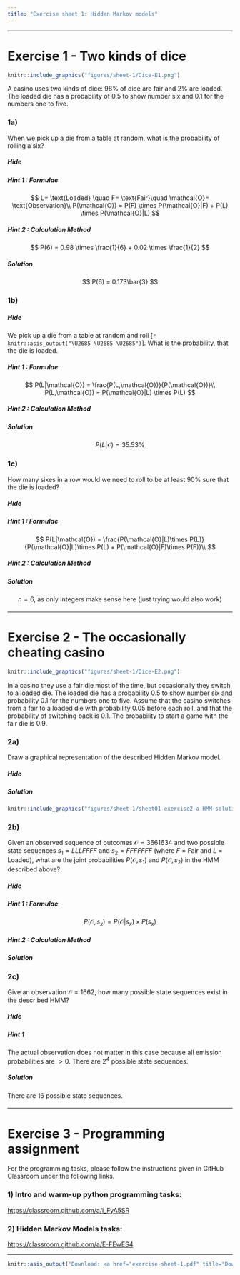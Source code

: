 ```yaml
---
title: "Exercise sheet 1: Hidden Markov models"
---
```


---------------------------------

# Exercise 1 - Two kinds of dice

```r
knitr::include_graphics("figures/sheet-1/Dice-E1.png")
```


A casino uses two kinds of dice: $98\%$ of dice are fair and $2\%$ are loaded. The loaded die has a probability of $0.5$ to show number six and $0.1$ for the numbers one to five.



### 1a)

::: {.question data-latex=""}

When we pick up a die from a table at random, what is the probability of rolling a six?

::: 

#### {.tabset}

##### Hide

##### Hint 1 : Formulae

::: {.answer data-latex=""}

$$
L= \text{Loaded} \quad F= \text{Fair}\quad \mathcal{O}= \text{Observation}\\
P(\mathcal{O}) = P(F) \times P(\mathcal{O}|F) + P(L) \times P(\mathcal{O}|L)
$$
::: 

##### Hint 2 : Calculation Method

::: {.answer data-latex=""}

$$
P(6) = 0.98 \times \frac{1}{6} + 0.02 \times \frac{1}{2}
$$
::: 

##### Solution

::: {.answer data-latex=""}

$$
P(6) = 0.173\bar{3}
$$
::: 

#### {-}



### 1b)

#### {.tabset}

##### Hide

::: {.question data-latex=""}

We pick up a die from a table at random and roll [`r knitr::asis_output("\U2685 \U2685 \U2685")`]. What is the probability, that the die is loaded.
::: 

##### Hint 1 : Formulae

::: {.answer data-latex=""}

$$
P(L|\mathcal{O}) = \frac{P(L,\mathcal{O})}{P(\mathcal{O})}\\
P(L,\mathcal{O}) = P(\mathcal{O}|L) \times P(L)
$$
::: 

##### Hint 2 : Calculation Method

::: {.answer data-latex=""}

\begin{align*}
P(L|\mathcal{O}) &= \frac{P(\mathcal{O}|L)\times P(L)}{P(\mathcal{O}|L)\times P(L) + P(\mathcal{O}|F)\times P(F)}\\
       &= \frac{(\frac{1}{2})^3 \times 0.02}{(\frac{1}{2})^3 \times 0.02 + (\frac{1}{6})^3 \times 0.98}
\end{align*}
::: 

##### Solution

::: {.answer data-latex=""}
$$
P(L|\mathcal{O}) = 35.53\%
$$
::: 

#### {-}


#### {.tabset}

### 1c)

::: {.question data-latex=""}

How many sixes in a row would we need to roll to be at least 90\% sure that the die is loaded?
::: 

#### {.tabset}

##### Hide

##### Hint 1 : Formulae

::: {.answer data-latex=""}

$$
P(L|\mathcal{O}) = \frac{P(\mathcal{O}|L)\times P(L)}{P(\mathcal{O}|L)\times P(L) + P(\mathcal{O}|F)\times P(F)}\\
$$
::: 

##### Hint 2 : Calculation Method

::: {.answer data-latex=""}

\begin{alignat}{3}
&P(L|\mathcal{O}) = \frac{\frac{2}{100}\times(\frac{1}{2})^n}{\frac{2}{100}\times(\frac{1}{2})^n + \frac{98}{100}\times(\frac{1}{6})^n} &&\geq 0.9 &&\quad| \text{ split } (\frac{1}{6})^n\\
&\iff \frac{\frac{2}{100}\times(\frac{1}{2})^n}{\frac{2}{100}\times(\frac{1}{2})^n + \frac{98}{100}\times(\frac{1}{2})^n \times (\frac{1}{3})^n} &&\geq \frac{9}{10}  &&\quad| \text{ factorize}\\
&\iff \frac{\frac{2}{100}\times(\frac{1}{2})^n}{\frac{2}{100}\times(\frac{1}{2})^n \times (1 + 49 \times (\frac{1}{3})^n)} &&\geq \frac{9}{10} &&\quad| \text{ simplify, given } n > 0\\
&\iff \frac{1}{1 + 49 \times (\frac{1}{3})^n} &&\geq \frac{9}{10} &&\quad| \text{ cross-multiply, given } n > 0\\
&\iff \frac{9}{10} (1 + 49 \times (\frac{1}{3})^n) &&\leq 1  &&\quad| \text{ rewrite }\\
&\iff (\frac{1}{3})^n &&\leq \frac{1}{441}  &&\quad| \text{ ln() }\\
&\iff n \times ln(\frac{1}{3}) &&\leq ln(\frac{1}{441}) &&\quad| \times\frac{1}{ln(\frac{1}{3})} \\
&\iff n &&\geq \frac{ln(\frac{1}{441})}{ln(\frac{1}{3})}\\
&\iff n &&\geq 5.542487...
\end{alignat}
::: 

##### Solution

::: {.answer data-latex=""}
$$
n = 6 \text{, as only Integers make sense here (just trying would also work)}
$$
::: 

#### {-}


-------------------------------------------


# Exercise 2 - The occasionally cheating casino

```r
knitr::include_graphics("figures/sheet-1/Dice-E2.png")
```

In a casino they use a fair die most of the time, but occasionally they switch to a loaded die. The loaded die has a probability $0.5$ to show number six and probability $0.1$ for the numbers one to five. Assume that the casino switches from a fair to a loaded die with probability $0.05$ before each roll, and that the probability of switching back is $0.1$. The probability to start a game with the fair die is $0.9$.


### 2a)


::: {.question data-latex=""}
Draw a graphical representation of the described Hidden Markov model.
::: 

#### {.tabset}

##### Hide

##### Solution

::: {.answer data-latex=""}

```r
knitr::include_graphics("figures/sheet-1/sheet01-exercise2-a-HMM-solution.png")
```
::: 

#### {-}


#### {.tabset}

### 2b)

::: {.question data-latex=""}
Given an observed sequence of outcomes $\mathcal{O} = 3661634$ and two possible state sequences $s_1 = LLLFFFF$ and $s_2 = FFFFFFF$ (where $F$ = Fair and $L$ = Loaded), what are the joint probabilities $P(\mathcal{O}, s_1)$ and $P(\mathcal{O}, s_2)$ in the HMM described above?
::: 

#### {.tabset}

##### Hide

##### Hint 1 : Formulae

::: {.answer data-latex=""}
$$
P(\mathcal{O}, s_x) = P(\mathcal{O}|s_x) \times P(s_x)
$$
::: 

##### Hint 2 : Calculation Method

::: {.answer data-latex=""}
\begin{align*}
P(s_1)   =& \pi_L \times t_{LL}^2 \times t_{LF} \times t_{FF}^3 = 0.1 \times 0.9^2 \times 0.1 \times (0.95)^3 = 0.0069 \\
P(s_2)   =& \pi_F \times t_{FF}^6  = 0.9 \times 0.95^6 = 0.6616 \\
P(\mathcal{O}|s_1) =& t_{L,3} \times t_{L,6}^2 \times t_{F,1} \times t_{F,6} \times t_{F,3} \times t_{F,4} = 0.1 \times 0.5^2 \times (\frac{1}{6})^4 = 1.9 \times 10^{-5} \\
P(\mathcal{O}|s_2) =& t_{F,3} \times t_{F,6}^2 \times t_{F,1} \times t_{F,6} \times t_{F,3} \times t_{F,4} = (\frac{1}{6})^7 = 3.57 \times 10^{-6} \\
P(\mathcal{O},s_1) =& P(\mathcal{O}|s_1) \times P(s_1)= 1.9 \times 10^{-5} \times 0.0069 \\
P(\mathcal{O},s_2) =& P(\mathcal{O}|s_2) \times P(s_2)= 3.57 \times 10^{-6} \times 0.6616
\end{align*}
::: 

##### Solution

::: {.answer data-latex=""}
\begin{align*}
P(\mathcal{O},s_1) &= 1.34 \times 10^{-7}\\
P(\mathcal{O},s_2) &= 2.36 \times 10^{-6}
\end{align*}
::: 

#### {-}


#### {.tabset}

### 2c)

::: {.question data-latex=""}
Give an observation $\mathcal{O} = 1662$, how many possible state sequences exist in the described HMM?
::: 

#### {.tabset}

##### Hide

##### Hint 1

::: {.answer data-latex=""}
The actual observation does not matter in this case because all emission probabilities are $>0$. There are $2^4$ possible state sequences.
::: 

##### Solution

::: {.answer data-latex=""}
There are $16$ possible state sequences.
::: 

#### {-}

-------------------------------------------


# Exercise 3 - Programming assignment

For the programming tasks, please follow the instructions given in GitHub Classroom under the following links.

### 1) Intro and warm-up python programming tasks:

[https://classroom.github.com/a/i_FyA5SR](https://classroom.github.com/a/i_FyA5SR)

### 2) Hidden Markov Models tasks:

[https://classroom.github.com/a/E-FEwES4](https://classroom.github.com/a/E-FEwES4)


-------------------------------------------

```r
knitr::asis_output('Download: <a href="exercise-sheet-1.pdf" title="Download PDF Version">PDF Version</a> of this page.')
```
